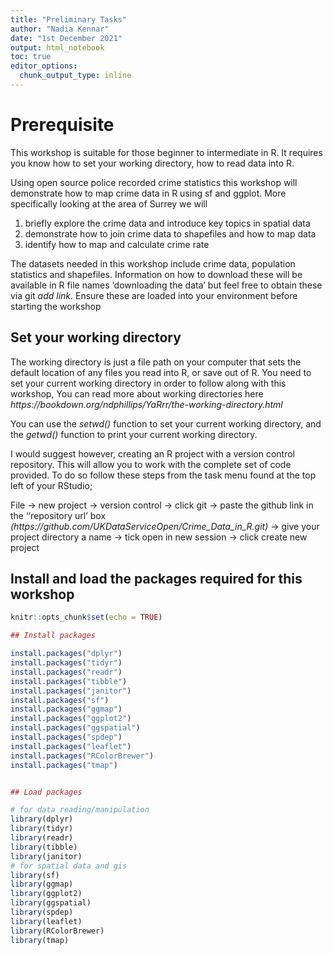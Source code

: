 ```yaml
---
title: "Preliminary Tasks"
author: "Nadia Kennar"
date: "1st December 2021"
output: html_notebook
toc: true
editor_options: 
  chunk_output_type: inline
---
```




# Prerequisite 

This workshop is suitable for those beginner to intermediate in R. It requires you know how to set your working directory, how to read data into R.

Using open source police recorded crime statistics this workshop will demonstrate how to map crime data in R using sf and ggplot. More specifically looking at the area of Surrey we will 

  1) briefly explore the crime data and introduce key topics in spatial data
  2) demonstrate how to join crime data to shapefiles and how to map data 
  3) identify how to map and calculate crime rate 


The datasets needed in this workshop include crime data, population statistics and shapefiles. Information on how to download these will be available in R file names 'downloading the data' but feel free to obtain these via git *add link*. Ensure these are loaded into your environment before starting the workshop



## Set your working directory 

The working directory is just a file path on your computer that sets the default location of any files you read into R, or save out of R. You need to set your current working directory in order to follow along with this workshop, You can read more about working directories here  *https://bookdown.org/ndphillips/YaRrr/the-working-directory.html* 

You can use the *setwd()* function to set your current working directory, and the *getwd()* function to print your current working directory. 

I would suggest however, creating an R project with a version control repository. This will allow you to work with the complete set of code provided. To do so follow these steps from the task menu found at the top left of your RStudio;

File -> new project -> version control -> click git -> paste the github link in the ''repository url' box  *(https://github.com/UKDataServiceOpen/Crime_Data_in_R.git)* -> give your project directory a name -> tick open in new session -> click create new project



## Install and load the packages required for this workshop


```r
knitr::opts_chunk$set(echo = TRUE)

## Install packages 

install.packages("dplyr")
install.packages("tidyr")
install.packages("readr")
install.packages("tibble")
install.packages("janitor")
install.packages("sf")
install.packages("ggmap")
install.packages("ggplot2")
install.packages("ggspatial")
install.packages("spdep")
install.packages("leaflet")
install.packages("RColorBrewer")
install.packages("tmap")


## Load packages

# for data reading/manipulation 
library(dplyr)
library(tidyr)
library(readr)
library(tibble)
library(janitor)
# for spatial data and gis
library(sf)
library(ggmap)
library(ggplot2)
library(ggspatial)
library(spdep)
library(leaflet) 
library(RColorBrewer)
library(tmap)

```










